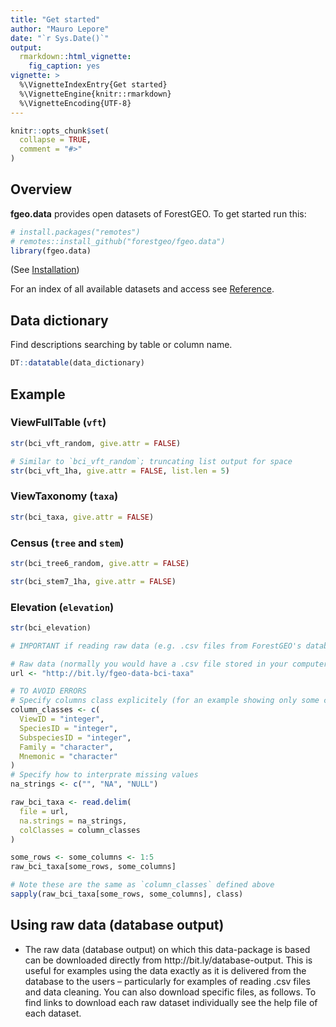 ```yaml
---
title: "Get started"
author: "Mauro Lepore"
date: "`r Sys.Date()`"
output:
  rmarkdown::html_vignette:
    fig_caption: yes
vignette: >
  %\VignetteIndexEntry{Get started}
  %\VignetteEngine{knitr::rmarkdown}
  %\VignetteEncoding{UTF-8}
---
```


```r
knitr::opts_chunk$set(
  collapse = TRUE,
  comment = "#>"
)
```

## Overview

__fgeo.data__ provides open datasets of ForestGEO. To get started run this:

```r
# install.packages("remotes")
# remotes::install_github("forestgeo/fgeo.data")
library(fgeo.data)
```

(See [Installation](https://forestgeo.github.io/fgeo.data/index.html#installation))

For an index of all available datasets and access see [Reference](https://forestgeo.github.io/fgeo.data/reference/index.html).

## Data dictionary

Find descriptions searching by table or column name.

```r
DT::datatable(data_dictionary)
```

## Example

### ViewFullTable (`vft`)

```r
str(bci_vft_random, give.attr = FALSE)

# Similar to `bci_vft_random`; truncating list output for space
str(bci_vft_1ha, give.attr = FALSE, list.len = 5)
```

### ViewTaxonomy (`taxa`)

```r
str(bci_taxa, give.attr = FALSE)
```

### Census (`tree` and `stem`)

```r
str(bci_tree6_random, give.attr = FALSE)

str(bci_stem7_1ha, give.attr = FALSE)
```

### Elevation (`elevation`)

```r
str(bci_elevation)
```

```r
# IMPORTANT if reading raw data (e.g. .csv files from ForestGEO's database)

# Raw data (normally you would have a .csv file stored in your computer)
url <- "http://bit.ly/fgeo-data-bci-taxa"

# TO AVOID ERRORS
# Specify columns class explicitely (for an example showing only some columns)
column_classes <- c(
  ViewID = "integer", 
  SpeciesID = "integer", 
  SubspeciesID = "integer", 
  Family = "character", 
  Mnemonic = "character"
)
# Specify how to interprate missing values
na_strings <- c("", "NA", "NULL")

raw_bci_taxa <- read.delim(
  file = url, 
  na.strings = na_strings, 
  colClasses = column_classes
)

some_rows <- some_columns <- 1:5
raw_bci_taxa[some_rows, some_columns]

# Note these are the same as `column_classes` defined above
sapply(raw_bci_taxa[some_rows, some_columns], class)
```

## Using raw data (database output)

* The raw data (database output) on which this data-package is based can be downloaded directly from http://bit.ly/database-output. This is useful for examples using the data exactly as it is delivered from the database to the users -- particularly for examples of reading .csv files and data cleaning. You can also download specific files, as follows. To find links to download each raw dataset individually see the help file of each dataset.
